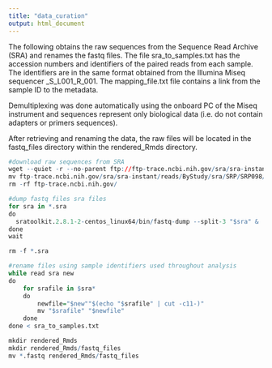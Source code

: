 ```yaml
---
title: "data_curation"
output: html_document
---
```


The following obtains the raw sequences from the Sequence Read Archive (SRA) and renames the fastq files. The file sra_to_samples.txt has the accession numbers and identifiers of the paired reads from each sample. The identifiers are in the same format obtained from the Illumina Miseq sequencer
<SampleName>_S<SampleNumber>_L001_R<ReadNumber>_001. The mapping_file.txt file contains a link from the sample ID to the metadata.

Demultiplexing was done automatically using the onboard PC of the Miseq instrument and sequences represent only biological data (i.e. do not contain adapters or primers sequences). 

After retrieving and renaming the data, the raw files will be located in the fastq_files directory within the rendered_Rmds directory.

```r
#download raw sequences from SRA
wget --quiet -r --no-parent ftp://ftp-trace.ncbi.nih.gov/sra/sra-instant/reads/ByStudy/sra/SRP/SRP098/SRP098921/
mv ftp-trace.ncbi.nih.gov/sra/sra-instant/reads/ByStudy/sra/SRP/SRP098/SRP098921/*/*.sra ./
rm -rf ftp-trace.ncbi.nih.gov/

#dump fastq files sra files
for sra in *.sra
do
  sratoolkit.2.8.1-2-centos_linux64/bin/fastq-dump --split-3 "$sra" &
done
wait

rm -f *.sra

#rename files using sample identifiers used throughout analysis
while read sra new
do
    for srafile in $sra*
    do
        newfile="$new""$(echo "$srafile" | cut -c11-)"
        mv "$srafile" "$newfile" 
    done
done < sra_to_samples.txt

mkdir rendered_Rmds
mkdir rendered_Rmds/fastq_files
mv *.fastq rendered_Rmds/fastq_files
```